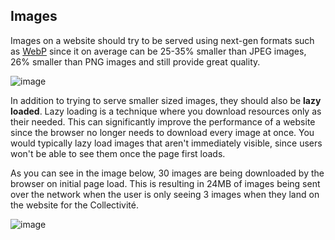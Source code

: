 ## Images

Images on a website should try to be served using next-gen formats such as
[WebP](https://developers.google.com/speed/webp) since it on average can be 25-35% smaller than JPEG images,
26% smaller than PNG images and still provide great quality.

![image](/images-screenshot.png)

In addition to trying to serve smaller sized images, they should also be **lazy loaded**. Lazy loading is a
technique where you download resources only as their needed.
This can significantly improve the performance of a website since the browser
no longer needs to download every image at once. You would typically lazy load images that aren't
immediately visible, since users won't be able to see them once the page first loads.

As you can see in the image below, 30 images are being downloaded by the browser on initial page load. This
is resulting in 24MB of images being sent over the network when the user is only seeing 3 images when they land on
the website for the Collectivité.

![image](/network.png)
